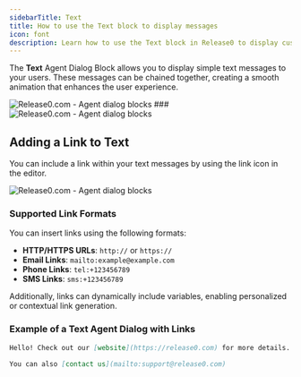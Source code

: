 ```yaml
---
sidebarTitle: Text
title: How to use the Text block to display messages
icon: font
description: Learn how to use the Text block in Release0 to display custom messages, format content, and add clickable links in your chatbot conversations. This guide covers setup tips and best practices for creating clear, engaging dialogues.
---
```


The **Text** Agent Dialog Block allows you to display simple text messages to your users. These messages can be chained together, creating a smooth animation that enhances the user experience.

<Frame style={{ maxWidth: '400px' }}>
  <img src="/images/blocks/agent-dialog/text.png" alt="Release0.com - Agent dialog blocks" />
</Frame>
###
<Frame style={{ maxWidth: '600px' }}>
  <img src="/images/blocks/agent-dialog/text-agent-dialog.gif" alt="Release0.com - Agent dialog blocks" />
</Frame>

## Adding a Link to Text

You can include a link within your text messages by using the link icon in the editor.

<Frame style={{ maxWidth: '400px' }}>
  <img src="/images/blocks/agent-dialog/text-link.png" alt="Release0.com - Agent dialog blocks" />
</Frame>

### Supported Link Formats

You can insert links using the following formats:

- **HTTP/HTTPS URLs**: `http://` or `https://`
- **Email Links**: `mailto:example@example.com`
- **Phone Links**: `tel:+123456789`
- **SMS Links**: `sms:+123456789`

Additionally, links can dynamically include variables, enabling personalized or contextual link generation.

### Example of a Text Agent Dialog with Links

```markdown
Hello! Check out our [website](https://release0.com) for more details.

You can also [contact us](mailto:support@release0.com)
```
